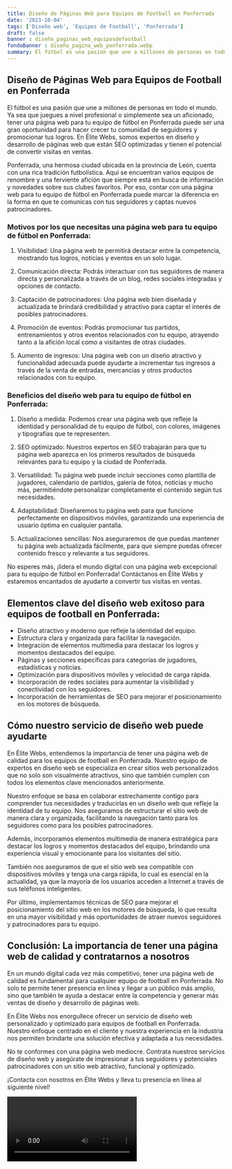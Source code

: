 ```yaml
---
title: Diseño de Páginas Web para Equipos de Football en Ponferrada
date: '2023-10-04'
tags: ['Diseño web', 'Equipos de Football', 'Ponferrada']
draft: false
banner : diseño_paginas_web_equiposdefootball
fondoBanner : diseño_pagina_web_ponferrada.webp
summary: El fútbol es una pasión que une a millones de personas en todo el mundo. Ya sea que juegues a nivel profesional o simplemente sea un aficionado, tener una página web para tu equipo de fútbol en Ponferrada puede ser una gran oportunidad para hacer crecer tu comunidad de seguidores y promocionar tus logros. En Élite Webs, somos expertos en diseño y desarrollo de páginas web que están SEO optimizadas y tienen el potencial de convertir visitas en ventas.
---
```


## Diseño de Páginas Web para Equipos de Football en Ponferrada

El fútbol es una pasión que une a millones de personas en todo el mundo. Ya sea que juegues a nivel profesional o simplemente sea un aficionado, tener una página web para tu equipo de fútbol en Ponferrada puede ser una gran oportunidad para hacer crecer tu comunidad de seguidores y promocionar tus logros. En Élite Webs, somos expertos en diseño y desarrollo de páginas web que están SEO optimizadas y tienen el potencial de convertir visitas en ventas.

Ponferrada, una hermosa ciudad ubicada en la provincia de León, cuenta con una rica tradición futbolística. Aquí se encuentran varios equipos de renombre y una ferviente afición que siempre está en busca de información y novedades sobre sus clubes favoritos. Por eso, contar con una página web para tu equipo de fútbol en Ponferrada puede marcar la diferencia en la forma en que te comunicas con tus seguidores y captas nuevos patrocinadores.

### Motivos por los que necesitas una página web para tu equipo de fútbol en Ponferrada:

1. Visibilidad: Una página web te permitirá destacar entre la competencia, mostrando tus logros, noticias y eventos en un solo lugar.

2. Comunicación directa: Podrás interactuar con tus seguidores de manera directa y personalizada a través de un blog, redes sociales integradas y opciones de contacto.

3. Captación de patrocinadores: Una página web bien diseñada y actualizada te brindará credibilidad y atractivo para captar el interés de posibles patrocinadores.

4. Promoción de eventos: Podrás promocionar tus partidos, entrenamientos y otros eventos relacionados con tu equipo, atrayendo tanto a la afición local como a visitantes de otras ciudades.

5. Aumento de ingresos: Una página web con un diseño atractivo y funcionalidad adecuada puede ayudarte a incrementar tus ingresos a través de la venta de entradas, mercancías y otros productos relacionados con tu equipo.

### Beneficios del diseño web para tu equipo de fútbol en Ponferrada:

1. Diseño a medida: Podemos crear una página web que refleje la identidad y personalidad de tu equipo de fútbol, con colores, imágenes y tipografías que te representen.

2. SEO optimizado: Nuestros expertos en SEO trabajarán para que tu página web aparezca en los primeros resultados de búsqueda relevantes para tu equipo y la ciudad de Ponferrada.

3. Versatilidad: Tu página web puede incluir secciones como plantilla de jugadores, calendario de partidos, galería de fotos, noticias y mucho más, permitiéndote personalizar completamente el contenido según tus necesidades.

4. Adaptabilidad: Diseñaremos tu página web para que funcione perfectamente en dispositivos móviles, garantizando una experiencia de usuario óptima en cualquier pantalla.

5. Actualizaciones sencillas: Nos aseguraremos de que puedas mantener tu página web actualizada fácilmente, para que siempre puedas ofrecer contenido fresco y relevante a tus seguidores.

No esperes más, ¡lidera el mundo digital con una página web excepcional para tu equipo de fútbol en Ponferrada! Contáctanos en Élite Webs y estaremos encantados de ayudarte a convertir tus visitas en ventas.

<GifSeo />

<Cta />

## Elementos clave del diseño web exitoso para equipos de football en Ponferrada:

- Diseño atractivo y moderno que refleje la identidad del equipo.
- Estructura clara y organizada para facilitar la navegación.
- Integración de elementos multimedia para destacar los logros y momentos destacados del equipo.
- Páginas y secciones específicas para categorías de jugadores, estadísticas y noticias.
- Optimización para dispositivos móviles y velocidad de carga rápida.
- Incorporación de redes sociales para aumentar la visibilidad y conectividad con los seguidores.
- Incorporación de herramientas de SEO para mejorar el posicionamiento en los motores de búsqueda.

## Cómo nuestro servicio de diseño web puede ayudarte

En Élite Webs, entendemos la importancia de tener una página web de calidad para los equipos de football en Ponferrada. Nuestro equipo de expertos en diseño web se especializa en crear sitios web personalizados que no solo son visualmente atractivos, sino que también cumplen con todos los elementos clave mencionados anteriormente.

Nuestro enfoque se basa en colaborar estrechamente contigo para comprender tus necesidades y traducirlas en un diseño web que refleje la identidad de tu equipo. Nos aseguramos de estructurar el sitio web de manera clara y organizada, facilitando la navegación tanto para los seguidores como para los posibles patrocinadores.

Además, incorporamos elementos multimedia de manera estratégica para destacar los logros y momentos destacados del equipo, brindando una experiencia visual y emocionante para los visitantes del sitio.

También nos aseguramos de que el sitio web sea compatible con dispositivos móviles y tenga una carga rápida, lo cual es esencial en la actualidad, ya que la mayoría de los usuarios acceden a Internet a través de sus teléfonos inteligentes.

Por último, implementamos técnicas de SEO para mejorar el posicionamiento del sitio web en los motores de búsqueda, lo que resulta en una mayor visibilidad y más oportunidades de atraer nuevos seguidores y patrocinadores para tu equipo.

## Conclusión: La importancia de tener una página web de calidad y contratarnos a nosotros

En un mundo digital cada vez más competitivo, tener una página web de calidad es fundamental para cualquier equipo de football en Ponferrada. No solo te permite tener presencia en línea y llegar a un público más amplio, sino que también te ayuda a destacar entre la competencia y generar más ventas de diseño y desarrollo de páginas web.

En Élite Webs nos enorgullece ofrecer un servicio de diseño web personalizado y optimizado para equipos de football en Ponferrada. Nuestro enfoque centrado en el cliente y nuestra experiencia en la industria nos permiten brindarte una solución efectiva y adaptada a tus necesidades.

No te conformes con una página web mediocre. Contrata nuestros servicios de diseño web y asegúrate de impresionar a tus seguidores y potenciales patrocinadores con un sitio web atractivo, funcional y optimizado.

¡Contacta con nosotros en Élite Webs y lleva tu presencia en línea al siguiente nivel!

<Video />

<CtaBot job='Equipos de Football' city='Ponferrada'/>

<Gmaps query='Ponferrada+españa+maps' />